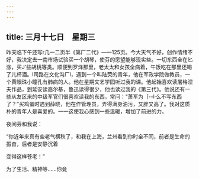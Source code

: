 ```yaml
---
---
---
```

title: 三月十七日　星期三
---




昨天临下午还写r几一二页半《第厂二代》―一125页。今大天气不好，创作情绪不好，我决定去一南市场试验买一个胡琴，使芬的愿望能够现实些。一切东西全在匕涨，买J’些胡桃等类。顺便到罗烽那里，老太太和女孩全病着，午饭吃在那里还喝了儿杯酒。l司路在文化沟厂l，遇到一个叫陆荧的青年，他在军政学院做教员，一个黄眼珠小瞳孔有肺病的人。他在星期文艺学园听过我的课。他起始喜欢读屠格涅夫作品，到延安读高尔基，鲁迅读得很少，他也读过我的《第三代》。他说还有一些从友区来的中级军官们很喜欢读我的东西，常问：“萧军为｛--l·么不写东西了？”买鸡蛋时遇到薛晓，他在作管理员，弄得满身油污，又胖又高了。我对这质朴的青年人是喜爱的。一一这使我心感到一些温暖，增加了前进的力。

夜间芬和我说：

“你近年来真有些老气横秋了，和我在上海，兰州看到你时全不同，前者是生命的振奋，后者是安静沉着

变得这样苍老！”

为了生活、精神等……你竟